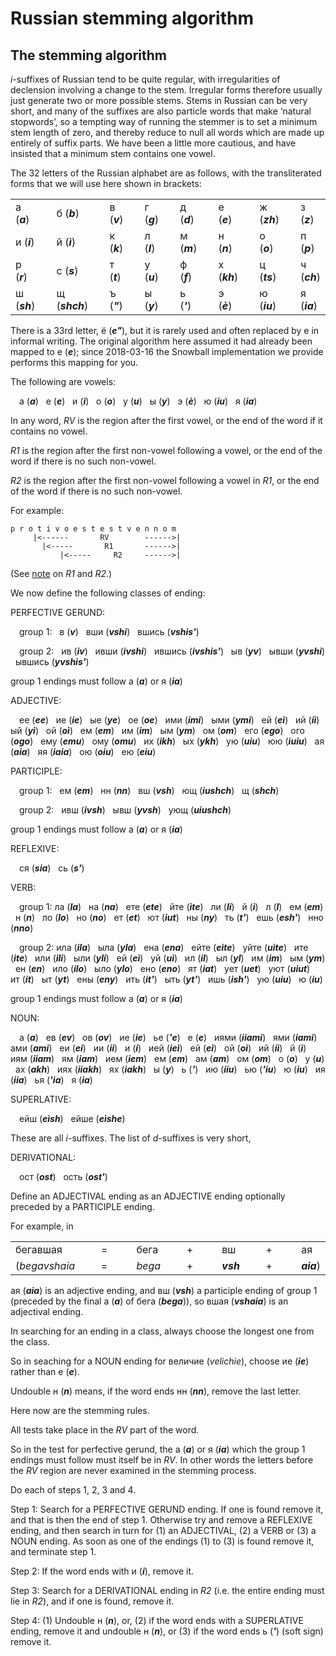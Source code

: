 # Russian stemming algorithm

## The stemming algorithm

_i_\-suffixes of Russian tend to be quite regular, with irregularities of declension involving a change to the stem. Irregular forms therefore usually just generate two or more possible stems. Stems in Russian can be very short, and many of the suffixes are also particle words that make ‘natural stopwords’, so a tempting way of running the stemmer is to set a minimum stem length of zero, and thereby reduce to null all words which are made up entirely of suffix parts. We have been a little more cautious, and have insisted that a minimum stem contains one vowel.

The 32 letters of the Russian alphabet are as follows, with the transliterated forms that we will use here shown in brackets:

|     |     |     |     |     |     |     |     |     |     |     |     |     |     |     |
| --- | --- | --- | --- | --- | --- | --- | --- | --- | --- | --- | --- | --- | --- | --- |
| а (**_a_**) |     | б (**_b_**) |     | в (**_v_**) |     | г (**_g_**) |     | д (**_d_**) |     | е (**_e_**) |     | ж (**_zh_**) |     | з (**_z_**) |
| и (**_i_**) |     | й (**_ì_**) |     | к (**_k_**) |     | л (**_l_**) |     | м (**_m_**) |     | н (**_n_**) |     | о (**_o_**) |     | п (**_p_**) |
| р (**_r_**) |     | с (**_s_**) |     | т (**_t_**) |     | у (**_u_**) |     | ф (**_f_**) |     | х (**_kh_**) |     | ц (**_ts_**) |     | ч (**_ch_**) |
| ш (**_sh_**) |     | щ (**_shch_**) |     | ъ (**_\"_**) |     | ы (**_y_**) |     | ь (**_\'_**) |     | э (**_è_**) |     | ю (**_iu_**) |     | я (**_ia_**) |

There is a 33rd letter, ё (**_e\"_**), but it is rarely used and often replaced by е in informal writing. The original algorithm here assumed it had already been mapped to е (**_e_**); since 2018-03-16 the Snowball implementation we provide performs this mapping for you.

The following are vowels:

&ensp;&ensp;а (**_a_**) &nbsp; е (**_e_**) &nbsp; и (**_i_**) &nbsp; о (**_o_**) &nbsp; у (**_u_**) &nbsp; ы (**_y_**) &nbsp; э (**_è_**) &nbsp; ю (**_iu_**) &nbsp; я (**_ia_**)

In any word, _RV_ is the region after the first vowel, or the end of the word if it contains no vowel.

_R1_ is the region after the first non-vowel following a vowel, or the end of the word if there is no such non-vowel.

_R2_ is the region after the first non-vowel following a vowel in _R1_, or the end of the word if there is no such non-vowel.

For example:

    p r o t i v o e s t e s t v e n n o m
         |<------       RV        ------>|
           |<-----       R1       ------>|
               |<-----     R2     ------>|

(See [note](r1r2.qmd) on _R1_ and _R2_.)

We now define the following classes of ending:

PERFECTIVE GERUND:

&ensp;&ensp;group 1: &nbsp; в (**_v_**) &nbsp; вши (**_vshi_**) &nbsp; вшись (**_vshis\'_**)

&ensp;&ensp;group 2: &nbsp; ив (**_iv_**) &nbsp; ивши (**_ivshi_**) &nbsp; ившись (**_ivshis\'_**) &nbsp; ыв (**_yv_**) &nbsp; ывши (**_yvshi_**) &nbsp; ывшись (**_yvshis\'_**)

group 1 endings must follow а (**_a_**) or я (**_ia_**)

ADJECTIVE:

&ensp;&ensp;ее (**_ee_**) &nbsp; ие (**_ie_**) &nbsp; ые (**_ye_**) &nbsp; ое (**_oe_**) &nbsp; ими (**_imi_**) &nbsp; ыми (**_ymi_**) &nbsp; ей (**_eì_**) &nbsp; ий (**_iì_**) &nbsp; ый (**_yì_**) &nbsp; ой (**_oì_**) &nbsp; ем (**_em_**) &nbsp; им (**_im_**) &nbsp; ым (**_ym_**) &nbsp; ом (**_om_**) &nbsp; его (**_ego_**) &nbsp; ого (**_ogo_**) &nbsp; ему (**_emu_**) &nbsp; ому (**_omu_**) &nbsp; их (**_ikh_**) &nbsp; ых (**_ykh_**) &nbsp; ую (**_uiu_**) &nbsp; юю (**_iuiu_**) &nbsp; ая (**_aia_**) &nbsp; яя (**_iaia_**) &nbsp; ою (**_oiu_**) &nbsp; ею (**_eiu_**)

PARTICIPLE:

&ensp;&ensp;group 1: &nbsp; ем (**_em_**) &nbsp; нн (**_nn_**) &nbsp; вш (**_vsh_**) &nbsp; ющ (**_iushch_**) &nbsp; щ (**_shch_**)

&ensp;&ensp;group 2: &nbsp; ивш (**_ivsh_**) &nbsp; ывш (**_yvsh_**) &nbsp; ующ (**_uiushch_**)

group 1 endings must follow а (**_a_**) or я (**_ia_**)

REFLEXIVE:

&ensp;&ensp;ся (**_sia_**) &nbsp; сь (**_s\'_**)

VERB:

&ensp;&ensp;group 1: ла (**_la_**) &nbsp; на (**_na_**) &nbsp; ете (**_ete_**) &nbsp; йте (**_ìte_**) &nbsp; ли (**_li_**) &nbsp; й (**_ì_**) &nbsp; л (**_l_**) &nbsp; ем (**_em_**) &nbsp; н (**_n_**) &nbsp; ло (**_lo_**) &nbsp; но (**_no_**) &nbsp; ет (**_et_**) &nbsp; ют (**_iut_**) &nbsp; ны (**_ny_**) &nbsp; ть (**_t\'_**) &nbsp; ешь (**_esh\'_**) &nbsp; нно (**_nno_**)

&ensp;&ensp;group 2: ила (**_ila_**) &nbsp; ыла (**_yla_**) &nbsp; ена (**_ena_**) &nbsp; ейте (**_eìte_**) &nbsp; уйте (**_uìte_**) &nbsp; ите (**_ite_**) &nbsp; или (**_ili_**) &nbsp; ыли (**_yli_**) &nbsp; ей (**_eì_**) &nbsp; уй (**_uì_**) &nbsp; ил (**_il_**) &nbsp; ыл (**_yl_**) &nbsp; им (**_im_**) &nbsp; ым (**_ym_**) &nbsp; ен (**_en_**) &nbsp; ило (**_ilo_**) &nbsp; ыло (**_ylo_**) &nbsp; ено (**_eno_**) &nbsp; ят (**_iat_**) &nbsp; ует (**_uet_**) &nbsp; уют (**_uiut_**) &nbsp; ит (**_it_**) &nbsp; ыт (**_yt_**) &nbsp; ены (**_eny_**) &nbsp; ить (**_it\'_**) &nbsp; ыть (**_yt\'_**) &nbsp; ишь (**_ish\'_**) &nbsp; ую (**_uiu_**) &nbsp; ю (**_iu_**)

group 1 endings must follow а (**_a_**) or я (**_ia_**)

NOUN:

&ensp;&ensp;а (**_a_**) &nbsp; ев (**_ev_**) &nbsp; ов (**_ov_**) &nbsp; ие (**_ie_**) &nbsp; ье (**_\'e_**) &nbsp; е (**_e_**) &nbsp; иями (**_iiami_**) &nbsp; ями (**_iami_**) &nbsp; ами (**_ami_**) &nbsp; еи (**_ei_**) &nbsp; ии (**_ii_**) &nbsp; и (**_i_**) &nbsp; ией (**_ieì_**) &nbsp; ей (**_eì_**) &nbsp; ой (**_oì_**) &nbsp; ий (**_iì_**) &nbsp; й (**_ì_**) &nbsp; иям (**_iiam_**) &nbsp; ям (**_iam_**) &nbsp; ием (**_iem_**) &nbsp; ем (**_em_**) &nbsp; ам (**_am_**) &nbsp; ом (**_om_**) &nbsp; о (**_o_**) &nbsp; у (**_u_**) &nbsp; ах (**_akh_**) &nbsp; иях (**_iiakh_**) &nbsp; ях (**_iakh_**) &nbsp; ы (**_y_**) &nbsp; ь (**_\'_**) &nbsp; ию (**_iiu_**) &nbsp; ью (**_\'iu_**) &nbsp; ю (**_iu_**) &nbsp; ия (**_iia_**) &nbsp; ья (**_\'ia_**) &nbsp; я (**_ia_**)

SUPERLATIVE:

&ensp;&ensp;ейш (**_eìsh_**) &nbsp; ейше (**_eìshe_**)

These are all _i_\-suffixes. The list of _d_\-suffixes is very short,

DERIVATIONAL:

&ensp;&ensp;ост (**_ost_**) &nbsp; ость (**_ost\'_**)

Define an ADJECTIVAL ending as an ADJECTIVE ending optionally preceded by a PARTICIPLE ending.

For example, in

|     |     |     |     |     |     |     |     |     |     |     |     |     |
| --- | --- | --- | --- | --- | --- | --- | --- | --- | --- | --- | --- | --- |
| бегавшая |     | \=  |     | бега |     | +   |     | вш  |     | +   |     | ая  |
| (_begavshaia_ |     | \=  |     | _bega_ |     | +   |     | **_vsh_** |     | +   |     | **_aia_**) |

ая (**_aia_**) is an adjective ending, and вш (**_vsh_**) a participle ending of group 1 (preceded by the final а (**_a_**) of бега (**_bega_**)), so вшая (**_vshaia_**) is an adjectival ending.

In searching for an ending in a class, always choose the longest one from the class.

So in seaching for a NOUN ending for величие (_velichie_), choose ие (**_ie_**) rather than е (**_e_**).

Undouble н (**_n_**) means, if the word ends нн (**_nn_**), remove the last letter.

Here now are the stemming rules.

All tests take place in the _RV_ part of the word.

So in the test for perfective gerund, the а (**_a_**) or я (**_ia_**) which the group 1 endings must follow must itself be in _RV_. In other words the letters before the _RV_ region are never examined in the stemming process.

Do each of steps 1, 2, 3 and 4.

Step 1: Search for a PERFECTIVE GERUND ending. If one is found remove it, and that is then the end of step 1. Otherwise try and remove a REFLEXIVE ending, and then search in turn for (1) an ADJECTIVAL, (2) a VERB or (3) a NOUN ending. As soon as one of the endings (1) to (3) is found remove it, and terminate step 1.

Step 2: If the word ends with и (**_i_**), remove it.

Step 3: Search for a DERIVATIONAL ending in _R2_ (i.e. the entire ending must lie in _R2_), and if one is found, remove it.

Step 4: (1) Undouble н (**_n_**), or, (2) if the word ends with a SUPERLATIVE ending, remove it and undouble н (**_n_**), or (3) if the word ends ь (**_\'_**) (soft sign) remove it.
